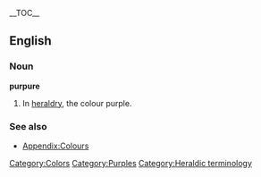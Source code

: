 __TOC__
==English==
===Noun===
'''purpure'''

# In [[heraldry]], the colour purple.

===See also===
*[[Wiktionary_Appendix:Colours|Appendix:Colours]]

[[Category:Colors]]
[[Category:Purples]]
[[Category:Heraldic terminology]]